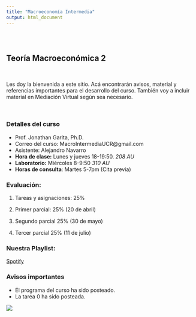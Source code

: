 ```yaml
---
title: "Macroeconomía Intermedia"
output: html_document
---
```


<style type="text/css">
.title {
  display: none;
}

#getting-started img {
  margin-right: 10px;
}

</style>

<div class="row" style="padding-top: 30px;">
<div class="col-sm-6">


# **Teoría Macroeconómica 2**
<br>

Les doy la bienvenida a este sitio. Acá encontrarán avisos, material y referencias importantes para el desarrollo del curso. También voy a incluir material en Mediación Virtual según sea necesario. 

<br>

### Detalles del curso
* Prof. Jonathan Garita, Ph.D.
* Correo del curso: MacroIntermediaUCR@gmail.com
* Asistente: Alejandro Navarro 
* **Hora de clase:** Lunes y jueves 18-19:50. *208 AU*
* **Laboratorio:** Miércoles 8-9:50 *310 AU*
* **Horas de consulta**: Martes 5-7pm (Cita previa)

### Evaluación:

1. Tareas y asignaciones: 25%

2. Primer parcial: 25% (20 de abril)

3. Segundo parcial 25% (30 de mayo)

3. Tercer parcial 25% (11 de julio)


### Nuestra Playlist:

[Spotify](https://open.spotify.com/playlist/6iUXUSTv312kdGoXyV3y7z?si=76a943fb8b8640f5&pt=25506793e7a01de5c5580dbf42db38d3)


### Avisos importantes

* El programa del curso ha sido posteado.
* La tarea 0 ha sido posteada. 


</div>
<div class="col-sm-6">


<a href = "https://sites.google.com/site/matthiaskehrig/hermes">
![](images/hermes.jpg)


</a>
</div>


</a>
</div>
